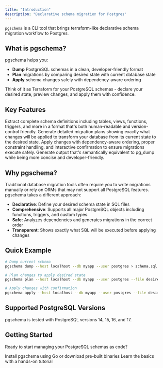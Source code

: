 ```yaml
---
title: "Introduction"
description: "Declarative schema migration for Postgres"
---
```


`pgschema` is a CLI tool that brings terraform-like declarative schema migration workflow to Postgres.

## What is pgschema?

pgschema helps you:

- **Dump** PostgreSQL schemas in a clean, developer-friendly format
- **Plan** migrations by comparing desired state with current database state
- **Apply** schema changes safely with dependency-aware ordering

Think of it as Terraform for your PostgreSQL schemas - declare your desired state, preview changes, and apply them with confidence.

## Key Features

<CardGroup cols={2}>
  <Card title="Schema Dumping" icon="download">
    Extract complete schema definitions including tables, views, functions, triggers, and more in a format that's both human-readable and version-control friendly.
  </Card>
  
  <Card title="Migration Planning" icon="route">
    Generate detailed migration plans showing exactly what changes will be applied to transform your database from its current state to the desired state.
  </Card>
  
  <Card title="Safe Execution" icon="shield-check">
    Apply changes with dependency-aware ordering, proper constraint handling, and interactive confirmation to ensure migrations execute safely.
  </Card>
  
  <Card title="pg_dump Compatible" icon="check">
    Generate output that's semantically equivalent to pg_dump while being more concise and developer-friendly.
  </Card>
</CardGroup>

## Why pgschema?

Traditional database migration tools often require you to write migrations manually or rely on ORMs that may not support all PostgreSQL features. pgschema takes a different approach:

- **Declarative**: Define your desired schema state in SQL files
- **Comprehensive**: Supports all major PostgreSQL objects including functions, triggers, and custom types
- **Safe**: Analyzes dependencies and generates migrations in the correct order
- **Transparent**: Shows exactly what SQL will be executed before applying changes

## Quick Example

```bash
# Dump current schema
pgschema dump --host localhost --db myapp --user postgres > schema.sql

# Plan changes to apply desired state
pgschema plan --host localhost --db myapp --user postgres --file desired-schema.sql

# Apply changes with confirmation
pgschema apply --host localhost --db myapp --user postgres --file desired-schema.sql
```

## Supported PostgreSQL Versions

pgschema is tested with PostgreSQL versions 14, 15, 16, and 17.

## Getting Started

Ready to start managing your PostgreSQL schemas as code?

<CardGroup cols={2}>
  <Card title="Installation" icon="download" href="/installation">
    Install pgschema using Go or download pre-built binaries
  </Card>
  
  <Card title="Quickstart" icon="rocket" href="/quickstart">
    Learn the basics with a hands-on tutorial
  </Card>
</CardGroup>
